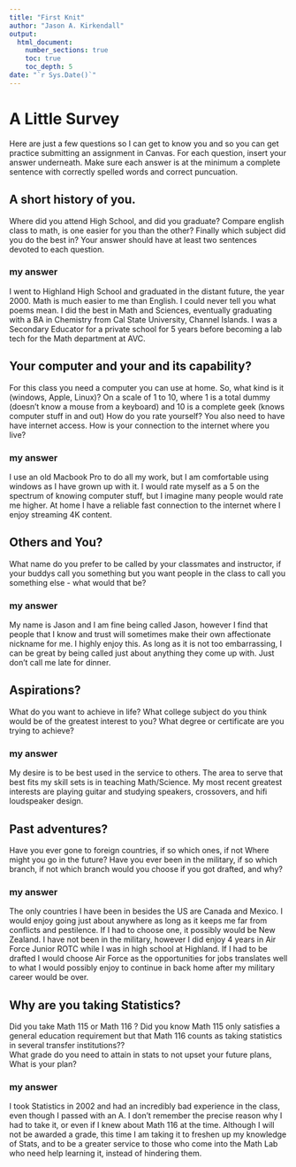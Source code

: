```yaml
---
title: "First Knit"
author: "Jason A. Kirkendall"
output: 
  html_document:
    number_sections: true
    toc: true
    toc_depth: 5
date: "`r Sys.Date()`"   
---
```


# A Little Survey

Here are just a few questions so I can get to know you and so you can get practice submitting an assignment in Canvas.  For each question, insert your answer underneath. Make sure each answer is at the minimum a complete sentence with correctly spelled words and correct puncuation. 

## A short history of you.  
Where did you attend High School, and did you graduate? Compare english class to math, is one easier for you than the other? Finally which subject did you do the best in? Your answer should have at least two sentences devoted to each question.  
  
### my answer     
  I went to Highland High School and graduated in the distant future, the year 2000. Math is much easier to me than English. I could never tell you what poems mean. I did the best in Math and Sciences, eventually graduating with a BA in Chemistry from Cal State University, Channel Islands. I was a Secondary Educator for a private school for 5 years before becoming a lab tech for the Math department at AVC.

     


## Your computer and your and its capability?  
 For this class  you need a computer you can use at home.  So, what kind is it (windows, Apple, Linux)?  On a scale of 1 to 10, where 1 is a total dummy (doesn't know a mouse from a keyboard) and 10 is a complete geek (knows computer stuff in and out) How do you rate yourself?  You also need to have have internet access. How is your connection to the internet where you live?

### my answer   
  I use an old Macbook Pro to do all my work, but I am comfortable using windows as I have grown up with it. I would rate myself as a 5 on the spectrum of knowing computer stuff, but I imagine many people would rate me higher. At home I have a reliable fast connection to the internet where I enjoy streaming 4K content.
   

## Others and You?   
What name do you prefer to be called by your classmates and instructor, if your buddys call you something but you want people in the class to call you something else - what would that be? 

### my answer     
  My name is Jason and I am fine being called Jason, however I find that people that I know and trust will sometimes make their own affectionate nickname for me. I highly enjoy this. As long as it is not too embarrassing, I can be great by being called just about anything they come up with. Just don't call me late for dinner.
   
 




## Aspirations?   
What do you want to achieve in life?  What college subject do you think would be of the greatest interest to you? What degree or certificate are you trying to achieve?

### my answer     
  My desire is to be best used in the service to others. The area to serve that best fits my skill sets is in teaching Math/Science. My most recent greatest interests are playing guitar and studying speakers, crossovers, and hifi loudspeaker design.
   
 




## Past adventures?  
Have you ever gone to foreign countries, if so which ones, if not Where might you go in the future?  Have you ever been in the military, if so which branch, if not which branch would you choose if you got drafted, and why?

### my answer     
  The only countries I have been in besides the US are Canada and Mexico. I would enjoy going just about anywhere as long as it keeps me far from conflicts and pestilence. If I had to choose one, it possibly would be New Zealand. I have not been in the military, however I did enjoy 4 years in Air Force Junior ROTC while I was in high school at Highland. If I had to be drafted I would choose Air Force as the opportunities for jobs translates well to what I would possibly enjoy to continue in back home after my military career would be over.
   
  




## Why are you taking Statistics?  
Did you take Math 115 or Math 116 ?  Did you know Math 115 only satisfies a general education requirement but that Math 116 counts as taking statistics in several transfer institutions??  
What grade do you need to attain in stats to not upset your future plans, What is your plan?  
 

### my answer     
  I took Statistics in 2002 and had an incredibly bad experience in the class, even though I passed with an A. I don't remember the precise reason why I had to take it, or even if I knew about Math 116 at the time. Although I will not be awarded a grade, this time I am taking it to freshen up my knowledge of Stats, and to be a greater service to those who come into the Math Lab who need help learning it, instead of hindering them.
   
 






  





